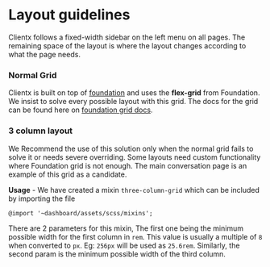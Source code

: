 
<Meta title="Clientx/Layout" />

# Layout guidelines

Clientx follows a fixed-width sidebar on the left menu on all pages. The remaining space of the layout is where the layout changes according to what the page needs.

### Normal Grid

Clientx is built on top of [foundation](https://get.foundation/sites/docs/) and uses the **flex-grid** from Foundation. We insist to solve every possible layout with this grid.
The docs for the grid can be found here on [foundation grid docs](https://get.foundation/sites/docs/grid.html).

### 3 column layout

We Recommend the use of this solution only when the normal grid fails to solve it or needs severe overriding. Some layouts need custom functionality where Foundation grid is not enough. The main conversation page is an example of this grid as a candidate.

**Usage** - We have created a mixin `three-column-grid` which can be included by importing the file

`@import '~dashboard/assets/scss/mixins';`

There are 2 parameters for this mixin, The first one being the minimum possible width for the first column in `rem`. This value is usually a multiple of `8` when converted to `px`. Eg: `256px` will be used as `25.6rem`.
Similarly, the second param is the minimum possible width of the third column.
